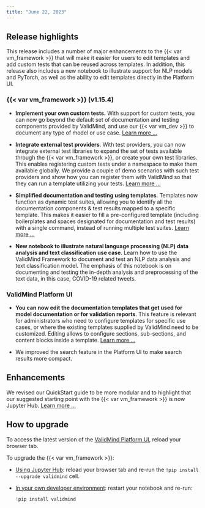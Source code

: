 ```yaml
---
title: "June 22, 2023"
---
```


## Release highlights

This release includes a number of major enhancements to the {{< var vm_framework >}} that will make it easier for users to edit templates and add custom tests that can be reused across templates. In addition, this release also includes a new notebook to illustrate support for NLP models and PyTorch, as well as the ability to edit templates directly in the Platform UI. 

### {{< var vm_framework >}} (v1.15.4)

- **Implement your own custom tests.** With support for custom tests, you can now go beyond the default set of documentation and testing components provided by ValidMind, and use our {{< var vm_dev >}} to document any type of model or use case. [Learn more ...](../notebooks/code_samples/custom_tests/implement_custom_tests.ipynb)

- **Integrate external test providers**. With test providers, you can now integrate external test libraries to expand the set of tests available through the {{< var vm_framework >}}, or create your own test libraries. This enables registering custom tests under a namespace to make them available globally. We provide a couple of demo scenarios with such test providers and show how you can register them with  ValidMind so that they can run a template utilizing your tests. [Learn more ...](../notebooks/code_samples/custom_tests/integrate_external_test_providers.ipynb)

- **Simplified documentation and testing using templates**. Templates now function as dynamic test suites, allowing you to identify all the documentation components & test results mapped to a specific template. This makes it easier to fill a pre-configured template (including boilerplates and spaces designated for documentation and test results) with a single command, instead of running multiple test suites. [Learn more ...](get-started-developer-framework.qmd)

<!--- NR Replaced original Pytorch NLP link with CatBoost link, as the original link  has issues in Quarto --->
- **New notebook to illustrate natural language processing (NLP) data analysis and text classification use case**. Learn how to use the ValidMind Framework to document and test an NLP data analysis and text classification model. The emphasis of this notebook is on documenting and testing the in-depth analysis and preprocessing of the text data, in this case, COVID-19 related tweets. <!---[Learn more ...](../notebooks/code_samples/NLP_and_LLM/nlp_sentiment_analysis_catboost_demo.ipynb)--->

### ValidMind Platform UI

- **You can now edit the documentation templates that get used for model documentation or for validation reports**. This feature is relevant for administrators who need to configure templates for specific use cases, or where the existing templates supplied by ValidMind need to be customized. Editing allows to configure sections, sub-sections, and content blocks inside a template. [Learn more ...](customize-documentation-templates.qmd)

- We improved the search feature in the Platform UI to make search results more compact.

## Enhancements

We revised our QuickStart guide to be more modular and to highlight that our suggested starting point with the {{< var vm_framework >}} is now Jupyter Hub. [Learn more ...](quickstart.qmd)

## How to upgrade

To access the latest version of the [ValidMind Platform UI](http://app.prod.validmind.ai/), reload your browser tab.

To upgrade the {{< var vm_framework >}}:

- [Using Jupyter Hub](quickstart-try-developer-framework-with-jupyterhub.qmd): reload your browser tab and re-run the `!pip install --upgrade validmind` cell.

- [In your own developer environment](install-and-initialize-developer-framework.qmd): restart your notebook and re-run:
    
    ```python
    !pip install validmind
    ```
